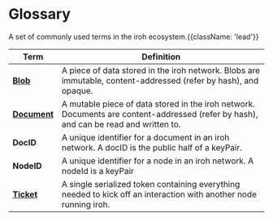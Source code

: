 # Glossary

A set of commonly used terms in the iroh ecosystem.{{className: 'lead'}}

| Term | Definition |
| ---- | ---------- |
| [**Blob**](/docs/layers/blobs) | A piece of data stored in the iroh network. Blobs are immutable, content-addressed (refer by hash), and opaque. |
| [**Document**](/docs/layers/document) | A mutable piece of data stored in the iroh network. Documents are content-addressed (refer by hash), and can be read and written to. |
| **DocID** | A unique identifier for a document in an iroh network. A docID is the public half of a keyPair. |
| **NodeID** | A unique identifier for a node in an iroh network. A nodeId is a keyPair |
| [**Ticket**](/docs/concepts/tickets) | A single serialized token containing everything needed to kick off an interaction with another node running iroh. |
